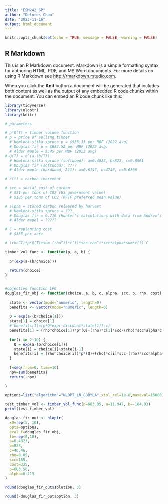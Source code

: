 ---
title: "ESM242_GP"
author: "Delores Chan"
date: "2023-11-16"
output: html_document
---

```{r setup, include=FALSE}
knitr::opts_chunk$set(echo = TRUE, message = FALSE, warning = FALSE)
```

## R Markdown

This is an R Markdown document. Markdown is a simple formatting syntax for authoring HTML, PDF, and MS Word documents. For more details on using R Markdown see <http://rmarkdown.rstudio.com>.

When you click the **Knit** button a document will be generated that includes both content as well as the output of any embedded R code chunks within the document. You can embed an R code chunk like this:

```{r}
library(tidyverse)
library(nloptr)
library(knitr)
```

```{r}
# parameters

# p*Q(T) = timber volume function 
# p = price of selling timber 
  # Hemlock-sitka spruce p = $533.33 per MBF (2022 avg)
  # Douglas fir p = $683.58 per MBF (2022 avg)
  # Alder maple = $345 per MBF (2022 avg) 
# Q(T) = e^(a-(b/T))
  # Hemlock-sitka spruce (softwood): a=0.4823, b=823, c=0.8561
  # Douglas fir (softwood): ????
  # Alder maple (hardwood, A11): a=0.6147, b=4746, c=0.6306

# c(t) = carbon increment 

# scc = social cost of carbon
  # $51 per tons of CO2 (US government value)
  # $185 per tons of CO2 (RFTF preferred mean value)

# alpha = stored carbon released by harvest
  # Hemlock-sitka spruce = ???
  # Douglas fir = 0.716 (Hunter’s calculations with data from Andrew’s paper)
  # Alder mapel = ?????

# C = replanting cost
  # $335 per acre

# (rho^T)*p*Q(T)+sum (rho^t)*c(t)*scc-rho^t*scc*alpha*sum*c(t)-C
```


```{r}

timber_vol_func <- function(p, a, b) {
  
  p*(exp(a-(b/choice)))
  
  return(choice)
}


#objective function LFG 
douglas_fir_obj <- function(choice, a, b, c, alpha, scc, p, rho, cost) {
  
  state <- vector(mode="numeric", length=0)
  benefits <- vector(mode="numeric", length=0)
  
  Q = exp(a-(b/choice[1]))
  state[1] = choice[1]
  # benefits[1]=(p*Q*exp(-discount*state[1])-c) 
  benefits[1] = (rho^choice[1])*p*(Q)+(rho)*c[1]*scc-(rho)*scc*alpha*c[1]-cost
  
  for(i in 2:10) {
    Q = exp(a-(b/choice[i]))
    state[i] = choice[i]+state[i-1]
    benefits[i] = (rho^choice[i])*p*(Q)+(rho)*c[i]*scc-(rho)*scc*alpha*c[i]-cost
  }
  
  t=seq(from=0, time=10)
  npv=sum(benefits)
  return(-npv)
    
}

options=list("algorithm"="NLOPT_LN_COBYLA",xtol_rel=1e-8,maxeval=16000)
```

```{r}
test_timber_vol <- timber_vol_func(p=683.85, a=11.947, b=-104.93)
print(test_timber_vol)
```


```{r}
douglas_fir_out <- nloptr(
  x0=rep(5, 10), 
  opts=options, 
  eval_f=douglas_fir_obj,
  lb=rep(0,10),
  a=0.4823,
  b=823,
  c=46.46,
  rho=0.05,
  scc=185,
  cost=335,
  p=683.58,
  alpha=0.213
)

round(douglas_fir_out$solution, 3)

round(-douglas_fir_out$option, 3)
```

